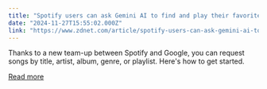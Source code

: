 ```yaml
---
title: "Spotify users can ask Gemini AI to find and play their favorite music now"
date: "2024-11-27T15:55:02.000Z"
link: "https://www.zdnet.com/article/spotify-users-can-ask-gemini-ai-to-find-and-play-their-favorite-music-now/"
---
```


Thanks to a new team-up between Spotify and Google, you can request songs by title, artist, album, genre, or playlist. Here's how to get started.

[Read more](https://www.zdnet.com/article/spotify-users-can-ask-gemini-ai-to-find-and-play-their-favorite-music-now/)
